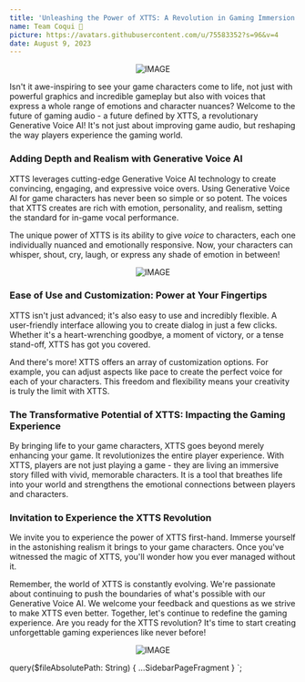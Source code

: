 ```yaml
---
title: 'Unleashing the Power of XTTS: A Revolution in Gaming Immersion'
name: Team Coqui 🐸
picture: https://avatars.githubusercontent.com/u/75583352?s=96&v=4
date: August 9, 2023
---
```



<div align="center">

![IMAGE](../../../data/images/blog/posts/blog-gow.jpeg)

</div>

Isn't it awe-inspiring to see your game characters come to life, not just with powerful
graphics and incredible gameplay but also with voices that express a whole range of
emotions and character nuances? Welcome to the future of gaming audio - a future defined
by XTTS, a revolutionary Generative Voice AI! It's not just about improving game audio,
but reshaping the way players experience the gaming world.

### Adding Depth and Realism with Generative Voice AI

XTTS leverages cutting-edge Generative Voice AI technology to create convincing, engaging,
and expressive voice overs. Using Generative Voice AI for game characters has never been
so simple or so potent. The voices that XTTS creates are rich with emotion, personality,
and realism, setting the standard for in-game vocal performance.

The unique power of XTTS is its ability to give _voice_ to characters, each one individually
nuanced and emotionally responsive. Now, your characters can whisper, shout, cry, laugh,
or express any shade of emotion in between!

<div align="center">

<Link to="https://app.coqui.ai/auth/signup">

![IMAGE](../../../data/images/blog/posts/blog-unleashing-the-power-of-xtt-try-now-for-free.png)

</Link>

</div>

### Ease of Use and Customization: Power at Your Fingertips

XTTS isn't just advanced; it's also easy to use and incredibly flexible. A user-friendly
interface allowing you to create dialog in just a few clicks. Whether it's a heart-wrenching
goodbye, a moment of victory, or a tense stand-off, XTTS has got you covered.

And there's more! XTTS offers an array of customization options. For example, you can
adjust aspects like pace to create the perfect voice for each of your characters. This
freedom and flexibility means your creativity is truly the limit with XTTS.

### The Transformative Potential of XTTS: Impacting the Gaming Experience

By bringing life to your game characters, XTTS goes beyond merely enhancing your game.
It revolutionizes the entire player experience. With XTTS, players are not just playing
a game - they are living an immersive story filled with vivid, memorable characters.
It is a tool that breathes life into your world and strengthens the emotional connections
between players and characters.

### Invitation to Experience the XTTS Revolution

We invite you to experience the power of XTTS first-hand. Immerse yourself in the
astonishing realism it brings to your game characters. Once you've witnessed the magic of
XTTS, you'll wonder how you ever managed without it.

Remember, the world of XTTS is constantly evolving. We're passionate about continuing to
push the boundaries of what's possible with our Generative Voice AI. We welcome your feedback
and questions as we strive to make XTTS even better. Together, let's continue to redefine the
gaming experience. Are you ready for the XTTS revolution? It's time to start creating
unforgettable gaming experiences like never before!

<div align="center">

<Link to="https://app.coqui.ai/auth/signup">

![IMAGE](../../../data/images/blog/posts/blog-unleashing-the-power-of-xtt-try-now-for-free.png)

</Link>

</div>

  query($fileAbsolutePath: String) {
    ...SidebarPageFragment
  }
`;
